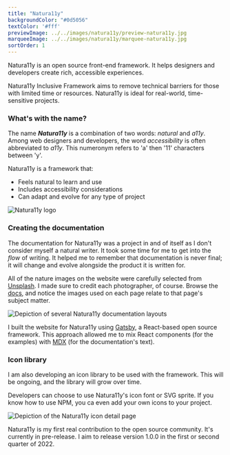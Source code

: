```yaml
---
title: "Natura11y"
backgroundColor: "#0d5056"
textColor: '#fff'
previewImage: ../../images/natura11y/preview-natura11y.jpg
marqueeImage: ../../images/natura11y/marquee-natura11y.jpg
sortOrder: 1
---
```


<IntroBlock>

Natura11y is an open source front-end framework. It helps designers and developers create rich, accessible experiences.

</IntroBlock>

<TextBlock>

Natura11y Inclusive Framework aims to remove technical barriers for those with limited time or resources. Natura11y is ideal for real-world, time-sensitive projects.

</TextBlock>

<TextBlock>

### What's with the name?

The name ***Natura11y*** is a combination of two words: *natural* and *a11y*. Among web designers and developers, the word *accessibility* is often abbreviated to *a11y*. This numeronym refers to 'a' then '11' characters between 'y'.

Natura11y is a framework that:

- Feels natural to learn and use 
- Includes accessibility considerations
- Can adapt and evolve for any type of project 

</TextBlock>

<FigureSingleBlock caption="Natura11y's official logo">

![Natura11y logo](../../images/logo-collection/natura11y-inclusive-framework.jpg)
    
</FigureSingleBlock>

<TextBlock>

### Creating the documentation

The documentation for Natura11y was a project in and of itself as I don't consider myself a natural writer. It took some time for me to get into the *flow* of writing. It helped me to remember that documentation is never final; it will change and evolve alongside the product it is written for.

All of the nature images on the website were carefully selected from [Unsplash](https://unsplash.com). I made sure to credit each photographer, of course. Browse the [docs](https://gonatura11y.com/docs/get-started), and notice the images used on each page relate to that page's subject matter.

</TextBlock>

<FigureSingleBlock lightbox={true}>

![Depiction of several Natura11y documentation layouts](../../images/natura11y/grid-desktop-natura11y.jpg)
    
</FigureSingleBlock>

<TextBlock>

I built the website for Natura11y using [Gatsby](https://www.gatsbyjs.com/), a React-based open source framework. This approach allowed me to mix React components (for the examples) with [MDX](https://mdxjs.com/) (for the documentation's text).

</TextBlock>

<TextBlock>

### Icon library

I am also developing an icon library to be used with the framework. This will be ongoing, and the library will grow over time.

Developers can choose to use Natura11y's icon font or SVG sprite. If you know how to use NPM, you ca even add your own icons to your project.

</TextBlock>

<FigureSingleBlock>

![Depiction of the Natura11y icon detail page](../../images/natura11y/project-tour-icons.jpg)
    
</FigureSingleBlock>

<TextBlock>

Natura11y is my first real contribution to the open source community. It's currently in pre-release. I aim to release version 1.0.0 in the first or second  quarter of 2022.

</TextBlock>

<LiveProjectLink linkURL="https://gonatura11y.com" />
